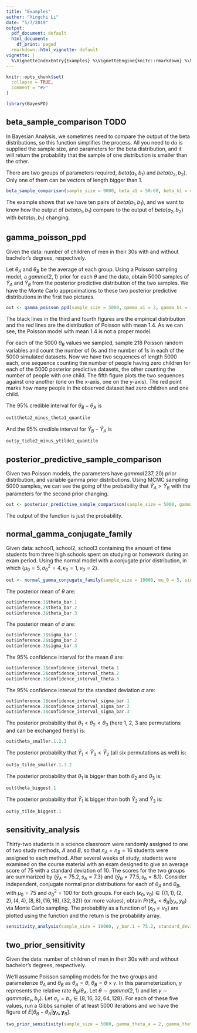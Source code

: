 ```yaml
---
title: "Examples"
author: "Xingchi Li"
date: "5/7/2019"
output:
  pdf_document: default
  html_document:
    df_print: paged
  rmarkdown::html_vignette: default
vignette: |
  %\VignetteIndexEntry{Examples} %\VignetteEngine{knitr::rmarkdown} %\VignetteEncoding{UTF-8}
---
```


```r
knitr::opts_chunk$set(
  collapse = TRUE,
  comment = "#>"
)
```

```r
library(BayesPD)
```

## beta_sample_comparison TODO

In Bayesian Analysis, we sometimes need to compare the output of the beta distributions, so this function simplifies the process. All you need to do is supplied the sample size, and parameters for the beta distribution, and it will return the probability that the sample of one distribution is smaller than the other.

There are two groups of parameters required, $beta(a_1,b_1)$ and $beta(a_2,b_2)$. Only one of them can be vectors of length bigger than 1.

```r
beta_sample_comparison(sample_size = 9000, beta_a1 = 50:60, beta_b1 = 40:50, beta_a2 = 31, beta_b2 = 21, plot = TRUE)
```

The example shows that we have ten pairs of $beta(a_1,b_1)$, and we want to know how the output of $beta(a_1,b_1)$ compare to the output of $beta(a_2,b_2)$ with $beta(a_1,b_1)$ changing.

## gamma_poisson_ppd

Given the data: number of children of men in their $30$s with and without bachelor's degrees, respectively. 

Let $\theta_A$ and $\theta_B$ be the average of each group. Using a Poisson sampling model, a $gamma(2, 1)$ prior for each $\theta$ and the data, obtain $5000$ samples of $\tilde{Y}_A$ and $\tilde{Y}_B$ from the posterior predictive distribution of the two samples. We have the Monte Carlo approximations to these two posterior predictive distributions in the first two pictures.

```r
out <- gamma_poisson_ppd(sample_size = 5000, gamma_a1 = 2, gamma_b1 = 1, y1 = menchild30bach, gamma_a2 = 2, gamma_b2 = 1, y2 = menchild30nobach, confidence_interval = c(0.025, 0.975), using_MCMC = TRUE, poisson_fitting_mean = 1.4)
```

The black lines in the third and fourth figures are the empirical distribution and the red lines are the distribution of Poisson with mean 1.4. As we can see, the Poisson model with mean 1.4 is not a proper model.

For each of the 5000 $\theta_B$ values we sampled, sample $218$ Poisson random variables and count the number of $0$s and the number of $1$s in each of the $5000$ simulated datasets. Now we have two sequences of length $5000$ each, one sequence counting the number of people having zero children for each of the $5000$ posterior predictive datasets, the other counting the number of people with one child. The fifth figure plots the two sequences against one another (one on the x-axis, one on the y-axis). The red point marks how many people in the observed dataset had zero children and one child.

The 95% credible interval for $\theta_B-\theta_A$ is

```r
out$theta2_minus_theta1_quantile
```

And the 95% credible interval for $\tilde{Y}_B-\tilde{Y}_A$ is

```r
out$y_tidle2_minus_ytilde1_quantile
```

## posterior_predictive_sample_comparison

Given two Poisson models, the parameters have $gamma(237,20)$ prior distribution, and variable gamma prior distributions. Using MCMC sampling $5000$ samples, we can see the going of the probability that $\tilde{Y}_A>\tilde{Y}_B$ with the parameters for the second prior changing.

```r
out <- posterior_predictive_sample_comparison(sample_size = 5000, gamma_a1 = 237, gamma_b1 = 20, gamma_a2 = 12*(1:100)+113, gamma_b2 = 13+(1:100), tildeya_smaller_than_tildeyb = FALSE, plot = TRUE)
```

The output of the function is just the probability.

## normal_gamma_conjugate_family

Given data: school1, school2, school3 containing the amount of time students from three high schools spent on studying or homework during an exam period. Using the normal model with a conjugate prior distribution, in which $\{\mu_0 = 5, \sigma_0^2 = 4, \kappa_0 = 1, \nu_0 = 2\}$.

```r
out <- normal_gamma_conjugate_family(sample_size = 10000, mu_0 = 5, sigma_0_sequare = 4, kappa_0 = 1, nu_0 = 2, y.1 = school1, y.2 = school2, y.3 = school3, confidence_interval = c(0.025, 0.975))
```

The posterior mean of $\theta$ are: 

```r
out$inference.1$theta_bar.1
out$inference.2$theta_bar.2
out$inference.3$theta_bar.3
```

The posterior mean of $\sigma$ are:

```r
out$inference.1$sigma_bar.1
out$inference.2$sigma_bar.2
out$inference.3$sigma_bar.3
```

The 95% confidence interval for the mean $\theta$ are:

```r
out$inference.1$confidence_interval_theta.1
out$inference.2$confidence_interval_theta.2
out$inference.3$confidence_interval_theta.3
```

The 95% confidence interval for the standard deviation $\sigma$ are:

```r
out$inference.1$confidence_interval_sigma_bar.1
out$inference.2$confidence_interval_sigma_bar.2
out$inference.3$confidence_interval_sigma_bar.3
```

The posterior probability that $\theta_1<\theta_2<\theta_3$ (here 1, 2, 3 are permutations and can be exchanged freely) is:

```r
out$theta_smaller.1.2.3
```

The posterior probability that $\tilde{Y}_1<\tilde{Y}_3<\tilde{Y}_2$ (all six permutations as well) is:

```r
out$y_tilde_smaller.1.3.2
```

The posterior probability that $\theta_1$ is bigger than both $\theta_2$ and $\theta_3$ is:

```r
out$theta_biggest.1
```

The posterior probability that $\tilde{Y}_1$ is bigger than both $\tilde{Y}_2$ and $\tilde{Y}_3$ is:

```r
out$y_tilde_biggest.1
```

## sensitivity_analysis

Thirty-two students in a science classroom were randomly assigned to one of two study methods, $A$ and $B$, so that $n_A = n_B = 16$ students were assigned to each method. After several weeks of study, students were examined on the course material with an exam designed to give an average score of $75$ with a standard deviation of $10$. The scores for the two groups are summarized by $\{\bar{y}_A = 75.2, s_A = 7.3\}$ and $\{\bar{y}_B = 77.5, s_b = 8.1\}$. Consider independent, conjugate normal prior distributions for each of $\theta_A$ and $\theta_B$, with $\mu_0 = 75$ and $\sigma_0^2 = 100$ for both groups. For each $(\kappa_0, \nu_0) \in \{(1,1),(2,2),(4,4),(8,8),(16,16),(32,32)\}$ (or more values), obtain $Pr(\theta_A < \theta_B\vert y_A, y_B)$ via Monte Carlo sampling. The probability as a function of $(\kappa_0 = \nu_0)$ are plotted using the function and the return is the probability array.

```r
sensitivity_analysis(sample_size = 10000, y_bar.1 = 75.2, standard_deviation.1 = 7.3, y_bar.2 = 77.5, standard_deviation.2 = 8.1, mu_0 = 75, sigma_0_square = 100, n = 16, kappa_0 = c(1,2,4,8,16,32), nu_0 = c(1,2,4,8,16,32))
```

## two_prior_sensitivity

Given the data: number of children of men in their $30$s with and without bachelor's degrees, respectively. 

We'll assume Poisson sampling models for the two groups and parameterize $\theta_A$ and $\theta_B$ as $\theta_A = \theta$, $\theta_B = \theta\times\gamma$. In this parameterization, $\gamma$ represents the relative rate $\theta_B/\theta_A$. Let $\theta\sim gamma(2, 1)$ and let $\gamma\sim gamma(a_\gamma, b_\gamma)$. Let $a_\gamma = b_\gamma \in \{8, 16, 32, 64, 128\}$. For each of these five values, run a Gibbs sampler of at least $5000$ iterations and we have the figure of $E[\theta_B-\theta_A\vert \boldsymbol{y}_A, \boldsymbol{y}_B]$.

```r
two_prior_sensitivity(sample_size = 5000, gamma_theta_a = 2, gamma_theta_b = 1, y.1 = menchild30bach, y.2 = menchild30nobach, gamma_gamma_a = 2^(seq(3, 7)), gamma_gamma_b = 2^(seq(3, 7)))
```
